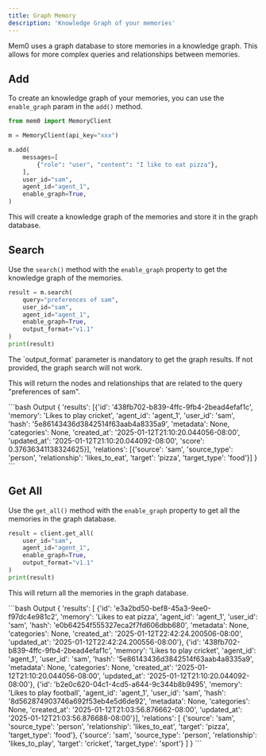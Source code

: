 ```yaml
---
title: Graph Memory
description: 'Knowledge Graph of your memories'
---
```



Mem0 uses a graph database to store memories in a knowledge graph. This allows for more complex queries and relationships between memories.

## Add

To create an knowledge graph of your memories, you can use the `enable_graph` param in the `add()` method.

```python
from mem0 import MemoryClient

m = MemoryClient(api_key="xxx")

m.add(
    messages=[
        {"role": "user", "content": "I like to eat pizza"},
    ],
    user_id="sam",
    agent_id="agent_1",
    enable_graph=True,
)
``` 
This will create a knowledge graph of the memories and store it in the graph database. 


## Search

Use the `search()` method with the `enable_graph` property to get the knowledge graph of the memories.

```python
result = m.search(
    query="preferences of sam",
    user_id="sam",
    agent_id="agent_1",
    enable_graph=True,
    output_format="v1.1"
)
print(result)
```

<Note type="info">
  The `output_format` parameter is mandatory to get the graph results. If not provided, the graph search will not work.
</Note>

This will return the nodes and relationships that are related to the query "preferences of sam".

<CodeGroup>
```bash Output
{
    'results': [{'id': '438fb702-b839-4ffc-9fb4-2bead4efaf1c', 'memory': 'Likes to play cricket', 'agent_id': 'agent_1', 'user_id': 'sam', 'hash': '5e86143436d3842514f63aab4a8335a9', 'metadata': None, 'categories': None, 'created_at': '2025-01-12T21:10:20.044056-08:00', 'updated_at': '2025-01-12T21:10:20.044092-08:00', 'score': 0.37636341138324625}], 
    'relations': [{'source': 'sam', 'source_type': 'person', 'relationship': 'likes_to_eat', 'target': 'pizza', 'target_type': 'food'}]
}
```
</CodeGroup>

## Get All

Use the `get_all()` method with the `enable_graph` property to get all the memories in the graph database.

```python
result = client.get_all(
    user_id="sam",
    agent_id="agent_1",
    enable_graph=True,
    output_format="v1.1"
)
print(result)
```

This will return all the memories in the graph database.

<CodeGroup>
```bash Output
{
    'results': [
        {'id': 'e3a2bd50-bef8-45a3-9ee0-f97dc4e981c2', 'memory': 'Likes to eat pizza', 'agent_id': 'agent_1', 'user_id': 'sam', 'hash': 'e0b64254f555327eca2f7fd606dbb680', 'metadata': None, 'categories': None, 'created_at': '2025-01-12T22:42:24.200506-08:00', 'updated_at': '2025-01-12T22:42:24.200556-08:00'}, 
        {'id': '438fb702-b839-4ffc-9fb4-2bead4efaf1c', 'memory': 'Likes to play cricket', 'agent_id': 'agent_1', 'user_id': 'sam', 'hash': '5e86143436d3842514f63aab4a8335a9', 'metadata': None, 'categories': None, 'created_at': '2025-01-12T21:10:20.044056-08:00', 'updated_at': '2025-01-12T21:10:20.044092-08:00'}, 
        {'id': 'b2e0c620-04c1-4cd5-a644-9c344b8b9495', 'memory': 'Likes to play football', 'agent_id': 'agent_1', 'user_id': 'sam', 'hash': '8d562874903746a692f53eb4e5d6de92', 'metadata': None, 'categories': None, 'created_at': '2025-01-12T21:03:56.876662-08:00', 'updated_at': '2025-01-12T21:03:56.876688-08:00'}], 
    'relations': [
        {'source': 'sam', 'source_type': 'person', 'relationship': 'likes_to_eat', 'target': 'pizza', 'target_type': 'food'}, 
        {'source': 'sam', 'source_type': 'person', 'relationship': 'likes_to_play', 'target': 'cricket', 'target_type': 'sport'}
    ]
}
```
</CodeGroup>
